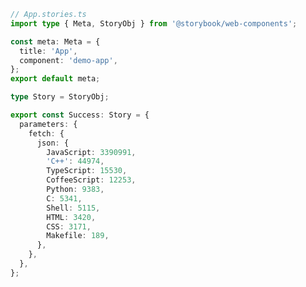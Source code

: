 ```ts
// App.stories.ts
import type { Meta, StoryObj } from '@storybook/web-components';

const meta: Meta = {
  title: 'App',
  component: 'demo-app',
};
export default meta;

type Story = StoryObj;

export const Success: Story = {
  parameters: {
    fetch: {
      json: {
        JavaScript: 3390991,
        'C++': 44974,
        TypeScript: 15530,
        CoffeeScript: 12253,
        Python: 9383,
        C: 5341,
        Shell: 5115,
        HTML: 3420,
        CSS: 3171,
        Makefile: 189,
      },
    },
  },
};
```
